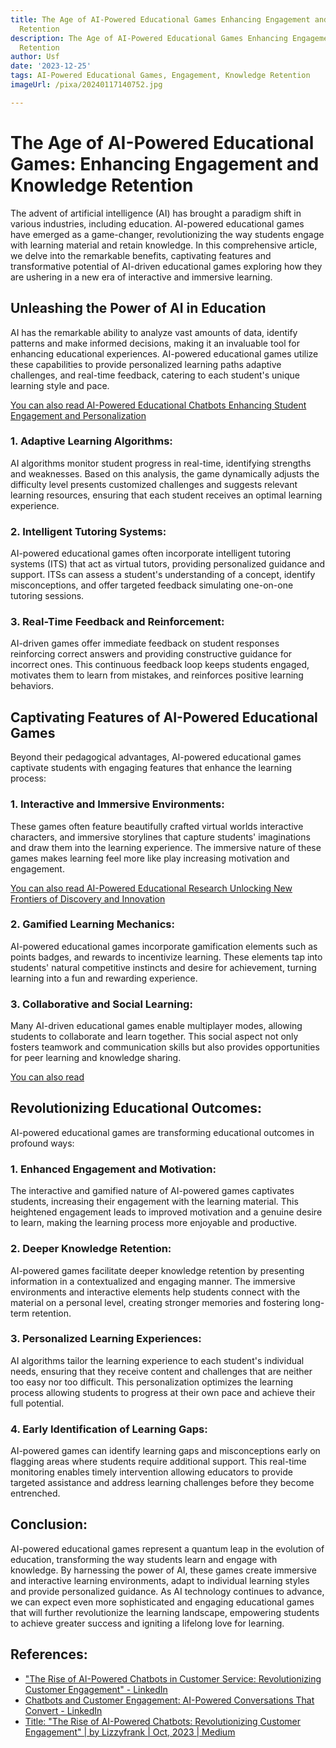 ```yaml
---
title: The Age of AI-Powered Educational Games Enhancing Engagement and Knowledge
  Retention
description: The Age of AI-Powered Educational Games Enhancing Engagement and Knowledge
  Retention
author: Usf
date: '2023-12-25'
tags: AI-Powered Educational Games, Engagement, Knowledge Retention
imageUrl: /pixa/20240117140752.jpg

---
```

# The Age of AI-Powered Educational Games:  Enhancing Engagement and Knowledge Retention

The advent of  artificial intelligence (AI) has brought a paradigm shift in various  industries, including education. AI-powered educational games have  emerged as a game-changer, revolutionizing the way students engage with learning material and retain knowledge. In this comprehensive article, we delve into the remarkable benefits, captivating features and transformative  potential of AI-driven educational games exploring how  they are ushering in a new  era of interactive and immersive learning.

##  Unleashing the Power  of AI in Education

AI  has the remarkable ability to analyze vast amounts of data, identify patterns and make  informed decisions, making it an invaluable tool for enhancing educational experiences. AI-powered  educational games utilize these capabilities to provide personalized learning paths adaptive challenges, and  real-time feedback, catering to each student's  unique learning style and pace.

[You can also read AI-Powered Educational Chatbots Enhancing Student Engagement and Personalization](AI-Powered%20Educational%20Chatbots%20Enhancing%20Student%20Engagement%20and%20Personalization)


###  1. Adaptive Learning Algorithms:

AI  algorithms monitor student progress in real-time, identifying strengths and weaknesses. Based on this analysis, the game dynamically adjusts the difficulty level presents  customized challenges and suggests relevant learning resources, ensuring that  each student receives  an optimal learning experience.

### 2. Intelligent Tutoring Systems:

AI-powered  educational games  often incorporate intelligent tutoring systems (ITS) that  act as virtual tutors, providing personalized guidance and support. ITSs can assess a student's understanding of a concept,  identify misconceptions, and  offer  targeted feedback simulating one-on-one tutoring sessions.

### 3. Real-Time Feedback and Reinforcement:

AI-driven games  offer immediate feedback on student responses reinforcing correct answers and  providing constructive guidance for incorrect ones. This continuous feedback loop keeps  students engaged, motivates them to learn from  mistakes, and reinforces positive learning behaviors.

## Captivating Features of AI-Powered Educational Games

Beyond their pedagogical advantages, AI-powered educational games captivate students  with engaging features that enhance the learning process:

### 1. Interactive and Immersive Environments:

These games often feature beautifully crafted virtual worlds interactive characters, and immersive storylines that capture students' imaginations and draw  them into the learning experience. The immersive nature of  these games makes learning feel more like play increasing motivation and engagement.

[You can also read AI-Powered Educational  Research Unlocking New Frontiers of Discovery and Innovation](AI-Powered%20Educational%20Research%20Unlocking%20New%20Frontiers%20of%20Discovery%20and%20Innovation)


### 2. Gamified Learning Mechanics:

AI-powered educational games  incorporate gamification elements such as  points badges, and rewards to incentivize learning. These elements tap into students' natural competitive  instincts and desire for  achievement, turning learning into a  fun and rewarding experience.

### 3. Collaborative and  Social Learning:

Many AI-driven educational games enable multiplayer modes, allowing students  to  collaborate  and learn together. This social aspect  not only fosters teamwork and communication skills but also provides opportunities for  peer learning and knowledge sharing.

[You can also read ]()


## Revolutionizing Educational Outcomes:

AI-powered educational games are transforming educational outcomes in profound ways:

### 1. Enhanced Engagement and Motivation:

The interactive and gamified nature of AI-powered games captivates students, increasing their engagement with the learning material.  This heightened engagement leads to improved motivation and a genuine  desire to learn, making the learning process more  enjoyable and productive.

### 2. Deeper Knowledge Retention:

AI-powered games facilitate deeper knowledge retention by presenting information in a  contextualized and engaging manner. The  immersive environments  and  interactive elements help students connect with the material on a personal  level, creating stronger memories and fostering long-term retention.

### 3. Personalized Learning Experiences:

AI algorithms tailor the learning experience to each student's individual needs, ensuring that they receive  content and challenges that are neither too easy  nor too difficult. This personalization optimizes  the learning process allowing students to progress at their own pace and achieve their full potential.

### 4. Early Identification of Learning Gaps:

AI-powered games  can identify learning gaps and misconceptions early on flagging areas where students require additional support. This real-time monitoring enables timely intervention  allowing educators  to  provide targeted assistance  and address learning challenges before they become entrenched.

## Conclusion:

AI-powered educational games represent a quantum  leap in the evolution of education, transforming the way  students learn  and engage with knowledge. By  harnessing the  power of AI,  these games create immersive and interactive learning  environments, adapt to individual learning styles and provide personalized guidance. As  AI technology continues to advance, we can expect even more sophisticated and engaging educational games that  will further revolutionize the learning landscape, empowering students to achieve greater success and igniting a lifelong love for learning.

## References:
- ["The Rise of AI-Powered Chatbots in Customer Service: Revolutionizing Customer Engagement" - LinkedIn](https://www.linkedin.com/pulse/rise-ai-powered-chatbots-customer-service-engagement-promil-arora)
- [Chatbots and Customer Engagement: AI-Powered Conversations That Convert - LinkedIn](https://www.linkedin.com/pulse/chatbots-customer-engagement-ai-powered-conversations-gandellini)
- [Title: "The Rise of AI-Powered Chatbots: Revolutionizing Customer Engagement" | by Lizzyfrank | Oct, 2023 | Medium](https://medium.com/@lizzyfrank042/title-the-rise-of-ai-powered-chatbots-revolutionizing-customer-engagement-616887c1ae6f)
